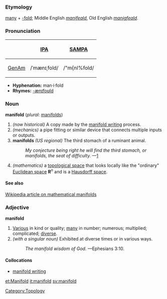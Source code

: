===Etymology=== 
[[many]] + [[-fold]]; Middle English ''[[manifeald]]'', Old English ''[[manigfeald]]''.

===Pronunciation===
{| border=1 cellpadding=5
! !! [[w:International Phonetic Alphabet|IPA]] !! [[w:SAMPA|SAMPA]]
|-
! [[GenAm]]
| /ˈmænɪˌfold/ || /"m{nI%fold/
|}

*'''Hyphenation:''' man·i·fold
*'''Rhymes:''' [[Rhymes:English:-ænɪfoʊld|-ænɪfoʊld]]

===Noun===
'''manifold''' (''plural:'' [[manifolds]])
# ''(now historical)'' A copy made by the [[manifold writing]] process.
# ''(mechanics)'' a pipe fitting or similar device that connects multiple inputs or outputs.
# '''manifolds''' ''(US regional)'' The third stomach of a ruminant animal.
#:''My conjecture being right he will find the third stomach, or manifolds, the seat of difficulty.'' —[http://www.cals.ncsu.edu/agexed/aee501/sheep.html]
# ''(mathematics)'' a [[topological space]] that looks locally like the "ordinary" [[Euclidean space]] <b>R</b><sup><var>n</var></sup> and is a [[Hausdorff space]].

====See also====
[[w:Manifold|Wikipedia article on mathematical manifolds]]

===Adjective===
'''manifold'''
# [[Various]] in kind or quality; [[many]] in number; numerous; multiplied; complicated; [[diverse]].
# ''(with a singular noun)'' Exhibited at diverse times or in various ways.
#:''The manifold wisdom of God.'' —Ephesians 3:10.
<!-- defs from Webster 1913 -->

====Collocations====
*[[manifold writing]]

[[Category:Topology]]

[[et:Manifold]]
[[it:manifold]]
[[sv:manifold]]